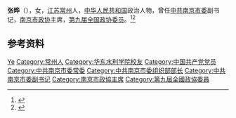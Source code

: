 {{Otheruses|other=名为张晔的其他人物|张晔}}

'''张晔'''（{{bd|1939年|}}），女，[[江苏|江苏]][[常州|常州]]人，[[中华人民共和国|中华人民共和国]]政治人物，曾任[[中共南京市委|中共南京市委]]副书记，[[南京市政协|南京市政协]]主席，[[第九届全国政协委员|第九届全国政协委员]]。<ref>{{Cite book|title=中华人民共和国职官志|author=何虎生, 李耀东, 向常福主编|publisher=中国社会出版社|year=2003|isbn=9787800883934|location=北京|pages=}}</ref><ref>{{Cite web|title=张晔：选择奉献的人就是选择了高尚|url=http://syw.hhu.edu.cn/2012/0627/c11246a126834/page.htm|accessdate=2020-08-24|work=河海大学}}</ref>

== 参考资料 ==
{{reflist}}

{{中国人物小作品}}

{{Authority control}}
{{DEFAULTSORT:Zhang张}}
[[Category:张姓|Ye]]
[[Category:常州人|Category:常州人]]
[[Category:华东水利学院校友|Category:华东水利学院校友]]
[[Category:中国共产党党员|Category:中国共产党党员]]
[[Category:中共南京市委常委|Category:中共南京市委常委]]
[[Category:中共南京市委组织部部长|Category:中共南京市委组织部部长]]
[[Category:中共南京市委副书记|Category:中共南京市委副书记]]
[[Category:南京市政協主席|Category:南京市政協主席]]
[[Category:第九屆全國政協委員|Category:第九屆全國政協委員]]